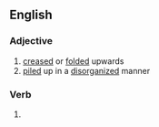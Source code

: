 ==English==

===Adjective===
{{en-adj|head=[[ruck]]ed [[up]]}}

# [[creased]] or [[fold]]ed upwards
# [[piled]] up in a [[disorganized]] manner

===Verb===
{{head|en|verb form}}

# {{en-past of|ruck up}}